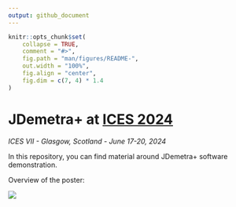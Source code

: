 ```yaml
---
output: github_document
---
```


<!-- README.md is generated from README.Rmd. Please edit that file -->

```r
knitr::opts_chunk$set(
    collapse = TRUE,
    comment = "#>",
    fig.path = "man/figures/README-",
    out.width = "100%",
    fig.align = "center",
    fig.dim = c(7, 4) * 1.4
)
```

# JDemetra+ at [ICES 2024](https://ww2.amstat.org/meetings/ices/2024/)
*ICES VII - Glasgow, Scotland - June 17-20, 2024*

<!-- badges: start -->
<!-- badges: end -->


In this repository, you can find material around JDemetra+ software demonstration.

Overview of the poster:

[<img src="https://github.com/annasmyk/ICES_2024/blob/main/figures/poster.png?raw=true">](https://github.com/annasmyk/ICES_2024/blob/main/figures/poster.pdf)



